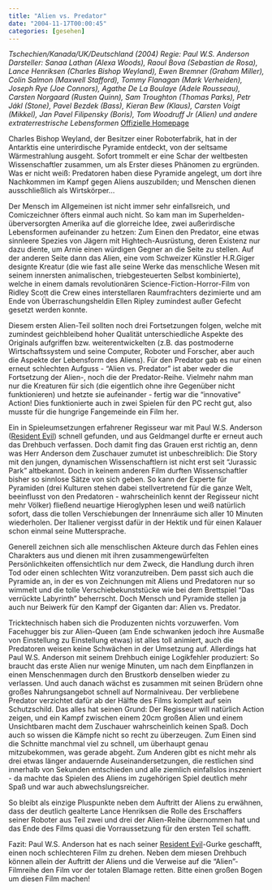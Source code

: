 ```yaml
---
title: "Alien vs. Predator"
date: "2004-11-17T00:00:45"
categories: [gesehen]
---
```


*Tschechien/Kanada/UK/Deutschland (2004)
Regie: Paul W.S. Anderson
Darsteller: Sanaa Lathan (Alexa Woods), Raoul Bova (Sebastian de Rosa), Lance Henriksen (Charles Bishop Weyland), Ewen Bremner (Graham Miller), Colin Salmon (Maxwell Stafford), Tommy Flanagan (Mark Verheiden), Joseph Rye (Joe Connors), Agathe De La Boulaye (Adele Rousseau), Carsten Norgaard (Rusten Quinn), Sam Troughton (Thomas Parks), Petr Jákl (Stone), Pavel Bezdek (Bass), Kieran Bew (Klaus), Carsten Voigt (Mikkel), Jan Pavel Filipensky (Boris), Tom Woodruff Jr (Alien) und andere extraterrestrische Lebensformen*
[Offizielle Homepage](http://www.alien-vs-predator-derfilm.de/)

Charles Bishop Weyland, der Besitzer einer Roboterfabrik, hat in der Antarktis eine unterirdische Pyramide entdeckt, von der seltsame Wärmestrahlung ausgeht. Sofort trommelt er eine Schar der weltbesten Wissenschaftler zusammen, um als Erster dieses Phänomen zu ergründen. Was er nicht weiß: Predatoren haben diese Pyramide angelegt, um dort ihre Nachkommen im Kampf gegen Aliens auszubilden; und Menschen dienen ausschließlich als Wirtskörper...

Der Mensch im Allgemeinen ist nicht immer sehr einfallsreich, und Comiczeichner öfters einmal auch nicht. So kam man im Superhelden-überversorgten Amerika auf die glorreiche Idee, zwei außerirdische Lebensformen aufeinander zu hetzen: Zum Einen den Predator, eine etwas sinnleere Spezies von Jägern mit Hightech-Ausrüstung, deren Existenz nur dazu diente, um Arnie einen würdigen Gegner an die Seite zu stellen. Auf der anderen Seite dann das Alien, eine vom Schweizer Künstler H.R.Giger designte Kreatur (die wie fast alle seine Werke das menschliche Wesen mit seinem innersten animalischen, triebgesteuerten Selbst kombinierte), welche in einem damals revolutionären Science-Fiction-Horror-Film von Ridley Scott die Crew eines interstellaren Raumfrachters dezimierte und am Ende von Überraschungsheldin Ellen Ripley zumindest außer Gefecht gesetzt werden konnte.

Diesem ersten Alien-Teil sollten noch drei Fortsetzungen folgen, welche mit zumindest geichbleibend hoher Qualität unterschiedliche Aspekte des Originals aufgriffen bzw. weiterentwickelten (z.B. das postmoderne Wirtschaftssystem und seine Computer, Roboter und Forscher, aber auch die Aspekte der Lebensform des Aliens). Für den Predator gab es nur einen erneut schlechten Aufguss - "Alien vs. Predator" ist aber weder die Fortsetzung der Alien-, noch die der Predator-Reihe. Vielmehr nahm man nur die Kreaturen für sich (die eigentlich ohne ihre Gegenüber nicht funktionieren) und hetzte sie aufeinander - fertig war die "innovative" Action! Dies funktionierte auch in zwei Spielen für den PC recht gut, also musste für die hungrige Fangemeinde ein Film her.

Ein in Spieleumsetzungen erfahrener Regisseur war mit Paul W.S. Anderson ([Resident Evil](/blog/2002/03/20/resident-evil/)) schnell gefunden, und aus Geldmangel durfte er erneut auch das Drehbuch verfassen. Doch damit fing das Grauen erst richtig an, denn was Herr Anderson dem Zuschauer zumutet ist unbeschreiblich: Die Story mit den jungen, dynamischen Wissenschaftlern ist nicht erst seit "Jurassic Park" altbekannt. Doch in keinem anderen Film durften Wissenschaftler bisher so sinnlose Sätze von sich geben. So kann der Experte für Pyramiden (drei Kulturen stehen dabei stellvertretend für die ganze Welt, beeinflusst von den Predatoren - wahrscheinlich kennt der Regisseur nicht mehr Völker) fließend neuartige Hieroglyphen lesen und weiß natürlich sofort, dass die tollen Verschiebungen der Innenräume sich aller 10 Minuten wiederholen. Der Italiener vergisst dafür in der Hektik und für einen Kalauer schon einmal seine Muttersprache.

Generell zeichnen sich alle menschlischen Akteure durch das Fehlen eines Charakters aus und dienen mit ihren zusammengewürfelten Persönlichkeiten offensichtlich nur dem Zweck, die Handlung durch ihren Tod oder einen schlechten Witz voranzutreiben. Dem passt sich auch die Pyramide an, in der es von Zeichnungen mit Aliens und Predatoren nur so wimmelt und die tolle Verschiebekunststücke wie bei dem Brettspiel "Das verrückte Labyrinth" beherrscht. Doch Mensch und Pyramide stellen ja auch nur Beiwerk für den Kampf der Giganten dar: Alien vs. Predator.

Tricktechnisch haben sich die Produzenten nichts vorzuwerfen. Vom Facehugger bis zur Alien-Queen (am Ende schwanken jedoch ihre Ausmaße von Einstellung zu Einstellung etwas) ist alles toll animiert, auch die Predatoren weisen keine Schwächen in der Umsetzung auf. Allerdings hat Paul W.S. Anderson mit seinem Drehbuch einige Logikfehler produziert: So braucht das erste Alien nur wenige Minuten, um nach dem Einpflanzen in einen Menschenmagen durch den Brustkorb denselben wieder zu verlassen. Und auch danach wächst es zusammen mit seinen Brüdern ohne großes Nahrungsangebot schnell auf Normalniveau. Der verbliebene Predator verzichtet dafür ab der Hälfte des Films komplett auf sein Schutzschild. Das alles hat seinen Grund: Der Regisseur will natürlich Action zeigen, und ein Kampf zwischen einem 20cm großen Alien und einem Unsichtbaren macht dem Zuschauer wahrscheinlich keinen Spaß. Doch auch so wissen die Kämpfe nicht so recht zu überzeugen. Zum Einen sind die Schnitte manchmal viel zu schnell, um überhaupt genau mitzubekommen, was gerade abgeht. Zum Anderen gibt es nicht mehr als drei etwas länger andauernde Auseinandersetzungen, die restlichen sind innerhalb von Sekunden entschieden und alle ziemlich einfallslos inszeniert - da machte das Spielen des Aliens im zugehörigen Spiel deutlich mehr Spaß und war auch abwechslungsreicher.

So bleibt als einzige Pluspunkte neben dem Auftritt der Aliens zu erwähnen, dass der deutlich gealterte Lance Henriksen die Rolle des Erschaffers seiner Roboter aus Teil zwei und drei der Alien-Reihe übernommen hat und das Ende des Films quasi die Vorraussetzung für den ersten Teil schafft.

Fazit: Paul W.S. Anderson hat es nach seiner [Resident Evil](/blog/2002/03/20/resident-evil/)-Gurke geschafft, einen noch schlechteren Film zu drehen. Neben dem miesen Drehbuch können allein der Auftritt der Aliens und die Verweise auf die "Alien"-Filmreihe den Film vor der totalen Blamage retten. Bitte einen großen Bogen um diesen Film machen!
